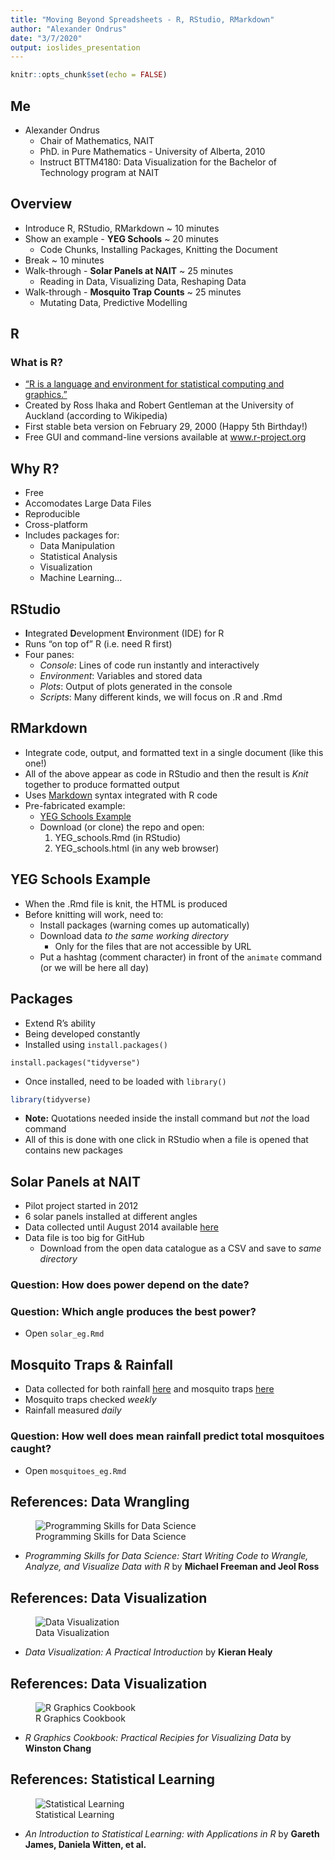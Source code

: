 ```yaml
---
title: "Moving Beyond Spreadsheets - R, RStudio, RMarkdown"
author: "Alexander Ondrus"
date: "3/7/2020"
output: ioslides_presentation
---
```


```r
knitr::opts_chunk$set(echo = FALSE)
```

## Me

- Alexander Ondrus
    - Chair of Mathematics, NAIT
    - PhD. in Pure Mathematics - University of Alberta, 2010
    - Instruct BTTM4180: Data Visualization for the Bachelor of Technology program at NAIT
    
## Overview

- Introduce R, RStudio, RMarkdown ~ 10 minutes
- Show an example - __YEG Schools__ ~ 20 minutes
    - Code Chunks, Installing Packages, Knitting the Document
- Break ~ 10 minutes
- Walk-through - __Solar Panels at NAIT__ ~ 25 minutes
    - Reading in Data, Visualizing Data, Reshaping Data
- Walk-through - __Mosquito Trap Counts__ ~ 25 minutes
    - Mutating Data, Predictive Modelling

## R

### What is R?

- ["R is a language and environment for statistical computing and graphics."](https://www.r-project.org/about.html)
- Created by Ross Ihaka and Robert Gentleman at the University of Auckland (according to Wikipedia)
- First stable beta version on February 29, 2000 (Happy 5th Birthday!)
- Free GUI and command-line versions available at [www.r-project.org](www.r-project.org)

## Why R?

- Free
- Accomodates Large Data Files
- Reproducible
- Cross-platform
- Includes packages for:
    - Data Manipulation
    - Statistical Analysis
    - Visualization
    - Machine Learning...

## RStudio

- **I**ntegrated **D**evelopment **E**nvironment (IDE) for R
- Runs "on top of" R (i.e. need R first)
- Four panes:
    - *Console*: Lines of code run instantly and interactively
    - *Environment*: Variables and stored data
    - *Plots*: Output of plots generated in the console
    - *Scripts*: Many different kinds, we will focus on .R and .Rmd

## RMarkdown

- Integrate code, output, and formatted text in a single document (like this one!)
- All of the above appear as code in RStudio and then the result is _Knit_ together to produce formatted output
- Uses [Markdown](https://www.markdownguide.org/basic-syntax/) syntax integrated with R code
- Pre-fabricated example:
    - [YEG Schools Example](https://github.com/alex-ondrus/yeg_schools_eg)
    - Download (or clone) the repo and open:
        1. YEG_schools.Rmd (in RStudio)
        2. YEG_schools.html (in any web browser)

## YEG Schools Example


- When the .Rmd file is knit, the HTML is produced
- Before knitting will work, need to:
    - Install packages (warning comes up automatically)
    - Download data _to the same working directory_
        - Only for the files that are not accessible by URL
    - Put a hashtag (comment character) in front of the `animate` command (or we will be here all day)

## Packages

- Extend R's ability
- Being developed constantly
- Installed using `install.packages()`

```
install.packages("tidyverse")
```

- Once installed, need to be loaded with `library()`

```r
library(tidyverse)
```

- __Note:__ Quotations needed inside the install command but _not_ the load command
- All of this is done with one click in RStudio when a file is opened that contains new packages

## Solar Panels at NAIT

- Pilot project started in 2012
- 6 solar panels installed at different angles
- Data collected until August 2014 available [here](https://data.edmonton.ca/Environmental-Services/Historical-City-of-Edmonton-NAIT-Solar-Panel-Refer/uwuq-3zq3)
- Data file is too big for GitHub
    - Download from the open data catalogue as a CSV and save to _same directory_

### Question: How does power depend on the date?

### Question: Which angle produces the best power?

- Open `solar_eg.Rmd`

## Mosquito Traps & Rainfall

- Data collected for both rainfall [here](https://data.edmonton.ca/Environmental-Services/Rainfall-Gauge-Results/7fus-qa4r) and mosquito traps [here](https://data.edmonton.ca/Environmental-Services/Mosquitoes-Trap-Data-May-2011-to-Sep-2015-/5zeu-wkpv)
- Mosquito traps checked _weekly_
- Rainfall measured _daily_

### Question: How well does mean rainfall predict total mosquitoes caught?

- Open `mosquitoes_eg.Rmd`

## References: Data Wrangling

![Programming Skills for Data Science](Programming_Skills_Cover.jpg)

- _Programming Skills for Data Science: Start Writing Code to Wrangle, Analyze, and Visualize Data with R_ by **Michael Freeman and Jeol Ross**

## References: Data Visualization

![Data Visualization](Data_Visualization_Cover.jpg)

- _Data Visualization: A Practical Introduction_ by **Kieran Healy**

## References: Data Visualization

![R Graphics Cookbook](R_Graphics_Cookbook.jpg)

- _R Graphics Cookbook: Practical Recipies for Visualizing Data_ by **Winston Chang**

## References: Statistical Learning

![Statistical Learning](Statistical_Learning.jpg)

- _An Introduction to Statistical Learning: with Applications in R_ by **Gareth James, Daniela Witten, et al.**
